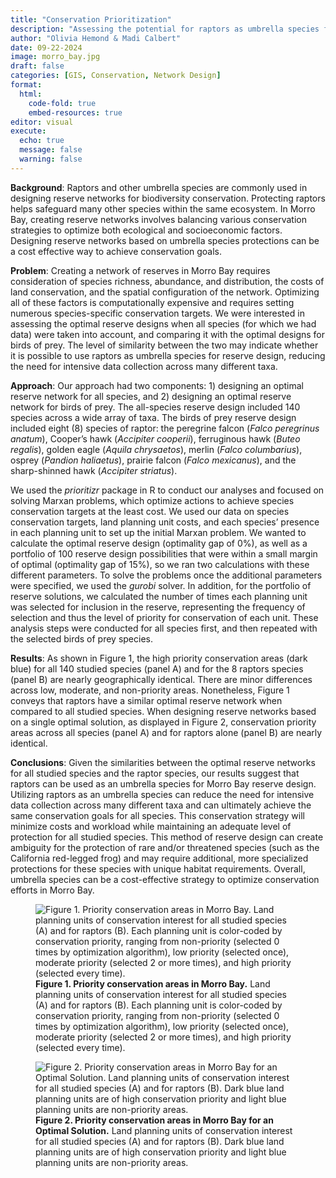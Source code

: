 ```yaml
---
title: "Conservation Prioritization"
description: "Assessing the potential for raptors as umbrella species for reserve network design in Morro Bay"
author: "Olivia Hemond & Madi Calbert"
date: 09-22-2024
image: morro_bay.jpg
draft: false
categories: [GIS, Conservation, Network Design]
format: 
  html: 
    code-fold: true 
    embed-resources: true
editor: visual
execute: 
  echo: true 
  message: false 
  warning: false
---
```


**Background**: Raptors and other umbrella species are commonly used in designing reserve networks for biodiversity conservation. Protecting raptors helps safeguard many other species within the same ecosystem. In Morro Bay, creating reserve networks involves balancing various conservation strategies to optimize both ecological and socioeconomic factors. Designing reserve networks based on umbrella species protections can be a cost effective way to achieve conservation goals.

**Problem**: Creating a network of reserves in Morro Bay requires consideration of species richness, abundance, and distribution, the costs of land conservation, and the spatial configuration of the network. Optimizing all of these factors is computationally expensive and requires setting numerous species-specific conservation targets. We were interested in assessing the optimal reserve designs when all species (for which we had data) were taken into account, and comparing it with the optimal designs for birds of prey. The level of similarity between the two may indicate whether it is possible to use raptors as umbrella species for reserve design, reducing the need for intensive data collection across many different taxa.

**Approach**: Our approach had two components: 1) designing an optimal reserve network for all species, and 2) designing an optimal reserve network for birds of prey. The all-species reserve design included 140 species across a wide array of taxa. The birds of prey reserve design included eight (8) species of raptor: the peregrine falcon (*Falco peregrinus anatum*), Cooper’s hawk (*Accipiter cooperii*), ferruginous hawk (*Buteo regalis*), golden eagle (*Aquila chrysaetos*), merlin (*Falco columbarius*), osprey (*Pandion haliaetus*), prairie falcon (*Falco mexicanus*), and the sharp-shinned hawk (*Accipiter striatus*).

We used the *prioritizr* package in R to conduct our analyses and focused on solving Marxan problems, which optimize actions to achieve species conservation targets at the least cost. We used our data on species conservation targets, land planning unit costs, and each species’ presence in each planning unit to set up the initial Marxan problem. We wanted to calculate the optimal reserve design (optimality gap of 0%), as well as a portfolio of 100 reserve design possibilities that were within a small margin of optimal (optimality gap of 15%), so we ran two calculations with these different parameters. To solve the problems once the additional parameters were specified, we used the *gurobi* solver. In addition, for the portfolio of reserve solutions, we calculated the number of times each planning unit was selected for inclusion in the reserve, representing the frequency of selection and thus the level of priority for conservation of each unit. These analysis steps were conducted for all species first, and then repeated with the selected birds of prey species.

**Results**: As shown in Figure 1, the high priority conservation areas (dark blue) for all 140 studied species (panel A) and for the 8 raptors species (panel B) are nearly geographically identical. There are minor differences across low, moderate, and non-priority areas. Nonetheless, Figure 1 conveys that raptors have a similar optimal reserve network when compared to all studied species. When designing reserve networks based on a single optimal solution, as displayed in Figure 2, conservation priority areas across all species (panel A) and for raptors alone (panel B) are nearly identical.

**Conclusions**: Given the similarities between the optimal reserve networks for all studied species and the raptor species, our results suggest that raptors can be used as an umbrella species for Morro Bay reserve design. Utilizing raptors as an umbrella species can reduce the need for intensive data collection across many different taxa and can ultimately achieve the same conservation goals for all species. This conservation strategy will minimize costs and workload while maintaining an adequate level of protection for all studied species. This method of reserve design can create ambiguity for the protection of rare and/or threatened species (such as the California red-legged frog) and may require additional, more specialized protections for these species with unique habitat requirements. Overall, umbrella species can be a cost-effective strategy to optimize conservation efforts in Morro Bay.

![**Figure 1. Priority conservation areas in Morro Bay.** Land planning units of conservation interest for all studied species (A) and for raptors (B). Each planning unit is color-coded by conservation priority, ranging from non-priority (selected 0 times by optimization algorithm), low priority (selected once), moderate priority (selected 2 or more times), and high priority (selected every time).](morro_bay.jpg){fig-align="center"}

![**Figure 2. Priority conservation areas in Morro Bay for an Optimal Solution.** Land planning units of conservation interest for all studied species (A) and for raptors (B). Dark blue land planning units are of high conservation priority and light blue planning units are non-priority areas.](morro_bay_2.jpg){fig-align="center"}
